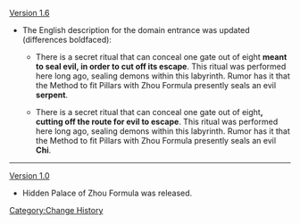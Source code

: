 [[Version 1.6]]
* The English description for the domain entrance was updated (differences boldfaced):
** {{Color|Old description:}} There is a secret ritual that can conceal one gate out of eight '''meant to seal evil, in order to cut off its escape'''. This ritual was performed here long ago, sealing demons within this labyrinth. Rumor has it that the Method to fit Pillars with Zhou Formula presently seals an evil '''serpent'''.
** {{Color|New description:}} There is a secret ritual that can conceal one gate out of eight''', cutting off the route for evil to escape'''. This ritual was performed here long ago, sealing demons within this labyrinth. Rumor has it that the Method to fit Pillars with Zhou Formula presently seals an evil '''Chi'''.
----
[[Version 1.0]]
*Hidden Palace of Zhou Formula was released.
<noinclude>[[Category:Change History]]</noinclude>